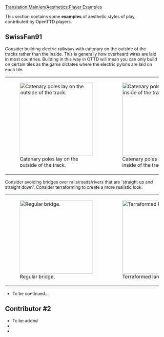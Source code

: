{{en/Incomplete}}

[[Translation:Main/en/Aesthetics:Player Examples]]{{en/-}}{{en/Table of contents}}

This section contains some '''examples''' of aesthetic styles of play, contributed by OpenTTD players.

==SwissFan91==
Consider building electric railways with catenary on the outside of the tracks rather than the inside. This is generally how overheard wires are laid in most countries. Building in this way in OTTD will mean you can only build on certain tiles as the game dictates where the electric pylons are laid on each tile.
{|
|style="background:none; border:0px"| [[File:en/1a.png|center|240px|thumb|Catenary poles lay on the outside of the track.]]
|style="background:none; border:0px"| [[File:en/1b.png|center|240px|thumb|Catenary poles lay on the inside of the track.]]
|}

Consider avoiding bridges over rails/roads/rivers that are 'straight up and straight down'. Consider terraforming to create a more realistic look.
{|
|style="background:none; border:0px"| [[File:en/2b.png|center|240px|thumb|Regular bridge.]]
|style="background:none; border:0px"| [[File:en/2a.png|center|240px|thumb|Terraformed land + bridge.]]
|}
* To be continued...

==Contributor #2==
* To be added
*
*



{{Template:Aesthetics}}